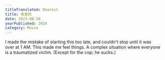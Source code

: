 ```yaml
---
titleTranslated: Dearest
title: 亲爱的
date: 2023-08-28
yearPublished: 2014
category: Movie
---
```



I made the mistake of starting this too late, and couldn't stop until it was over at 1 AM. This made me feel things. A complex situation where everyone is a traumatized victim. (Except for the cop; he sucks.)

<Grid>
    <Screenshot src="dearest/Dearest (2014) 00:09:46.jpg" alt="Boy standing alone" width="1920" height="816" />
    <Screenshot src="dearest/Dearest (2014) 00:17:02.jpg" alt="Two people walking out of police station" width="1920" height="816" />
    <Screenshot src="dearest/Dearest (2014) 00:27:48.jpg" alt="Ex-wife looking at ex-husband from a distance" width="1920" height="816" />
    <Screenshot src="dearest/Dearest (2014) 00:38:14.jpg" alt="Support group crossing a bridge" width="1920" height="816" />
    <Screenshot src="dearest/Dearest (2014) 00:48:41.jpg" alt="Support group in field after rescue attempt" width="1920" height="816" />
    <Screenshot src="dearest/Dearest (2014) 00:52:03.jpg" alt="Onto the farm" width="1920" height="816" />
    <Screenshot src="dearest/Dearest (2014) 01:18:06.jpg" alt="Construction workers' dorm" width="1920" height="816" />
    <Screenshot src="dearest/Dearest (2014) 02:01:11.jpg" alt="Farmer receives news at the hospital" width="1920" height="816" />
    <YouTube client:only="react" id="LOXbBhxf-ME" title="Dearest, speak putonghua scene" aspectWidth="1920" aspectHeight="816" />
</Grid>
